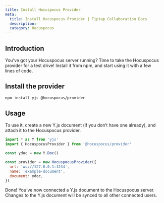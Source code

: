 ```yaml
---
title: Install Hocuspocus Provider
meta:
  title: Install Hocuspocus Provider | Tiptap Collaboration Docs
  description:
  category: Hocuspocus
---
```


## Introduction
You’ve got your Hocuspocus server running? Time to take the Hocuspocus provider for a test drive! Install it from npm, and start using it with a few lines of code.

## Install the provider

```bash
npm install yjs @hocuspocus/provider
```

## Usage
To use it, create a new Y.js document (if you don’t have one already), and attach it to the Hocuspocus provider.

```js
import * as Y from 'yjs'
import { HocuspocusProvider } from '@hocuspocus/provider'

const ydoc = new Y.Doc()

const provider = new HocuspocusProvider({
  url: 'ws://127.0.0.1:1234',
  name: 'example-document',
  document: ydoc,
})
```

Done! You’ve now connected a Y.js document to the Hocuspocus server. Changes to the Y.js document will be synced to all other connected users.
